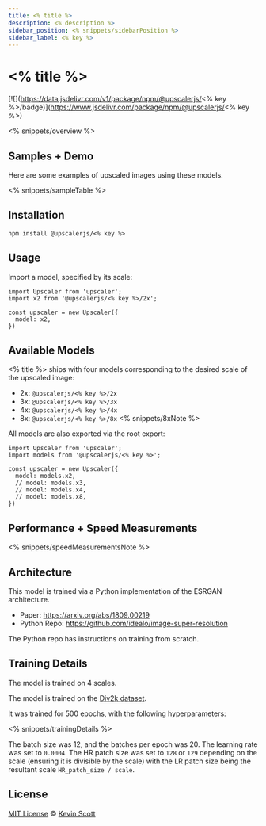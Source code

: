 ```yaml
---
title: <% title %>
description: <% description %>
sidebar_position: <% snippets/sidebarPosition %>
sidebar_label: <% key %>
---
```


# <% title %>

[![](https://data.jsdelivr.com/v1/package/npm/@upscalerjs/<% key %>/badge)](https://www.jsdelivr.com/package/npm/@upscalerjs/<% key %>)

<% snippets/overview %>

## Samples + Demo

Here are some examples of upscaled images using these models.


<% snippets/sampleTable %>


<ModelExample model="<% key %>" />


## Installation

```
npm install @upscalerjs/<% key %>
```

## Usage

Import a model, specified by its scale:

```
import Upscaler from 'upscaler';
import x2 from '@upscalerjs/<% key %>/2x';

const upscaler = new Upscaler({
  model: x2,
})
```

## Available Models

<% title %> ships with four models corresponding to the desired scale of the upscaled image:

- 2x: `@upscalerjs/<% key %>/2x`
- 3x: `@upscalerjs/<% key %>/3x`
- 4x: `@upscalerjs/<% key %>/4x`
- 8x: `@upscalerjs/<% key %>/8x` <% snippets/8xNote %>

All models are also exported via the root export:

```
import Upscaler from 'upscaler';
import models from '@upscalerjs/<% key %>';

const upscaler = new Upscaler({
  model: models.x2,
  // model: models.x3,
  // model: models.x4,
  // model: models.x8,
})
```

## Performance + Speed Measurements


<PerformanceChart package="<% key %>" databasePath="/assets/performance.sql"></PerformanceChart>

<SpeedChart package="<% key %>" databasePath="/assets/speed.sql"></SpeedChart>

<% snippets/speedMeasurementsNote %>

## Architecture
This model is trained via a Python implementation of the ESRGAN architecture.

- Paper: https://arxiv.org/abs/1809.00219
- Python Repo: https://github.com/idealo/image-super-resolution

The Python repo has instructions on training from scratch.

## Training Details

The model is trained on 4 scales.

The model is trained on the [Div2k dataset](https://data.vision.ee.ethz.ch/cvl/DIV2K/).

It was trained for 500 epochs, with the following hyperparameters:

<% snippets/trainingDetails %>

The batch size was 12, and the batches per epoch was 20. The learning rate was set to `0.0004`. The HR patch size was set to `128` or `129` depending on the scale (ensuring it is divisible by the scale) with the LR patch size being the resultant scale `HR_patch_size / scale`.

## License

[MIT License](https://oss.ninja/mit/developit/) © [Kevin Scott](https://thekevinscott.com)


